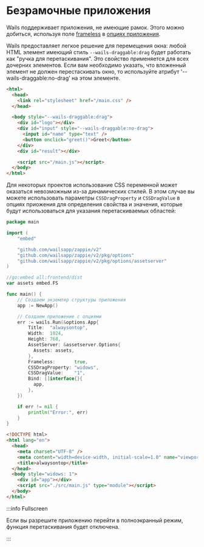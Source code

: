 # Безрамочные приложения

Wails поддерживает приложения, не имеющие рамок. Этого можно добиться, используя поле [frameless](../reference/options.mdx#frameless) в [опциях приложения](../reference/options.mdx#application-options).

Wails предоставляет легкое решение для перемещения окна: любой HTML элемент имеющий стиль `--wails-draggable:drag` будет работать как "ручка для перетаскивания". Это свойство применяется для всех дочерних элементов. Если вам необходимо указать, что вложенный элемент не должен перестаскивать окно, то используйте атрибут '--wails-draggable:no-drag' на этом элементе.

```html
<html>
  <head>
    <link rel="stylesheet" href="/main.css" />
  </head>

  <body style="--wails-draggable:drag">
    <div id="logo"></div>
    <div id="input" style="--wails-draggable:no-drag">
      <input id="name" type="text" />
      <button onclick="greet()">Greet</button>
    </div>
    <div id="result"></div>

    <script src="/main.js"></script>
  </body>
</html>
```

Для некоторых проектов использование CSS переменной может оказаться невозможным из-за динамических стилей. В этом случае вы можете использовать параметры `CSSDragProperty` и `CSSDragValue` в опциях приожения для определения свойства и значения, которые будут использоваться для указания перетаскиваемых областей:

```go title=main.go
package main

import (
    "embed"

    "github.com/wailsapp/zappie/v2"
    "github.com/wailsapp/zappie/v2/pkg/options"
    "github.com/wailsapp/zappie/v2/pkg/options/assetserver"
)

//go:embed all:frontend/dist
var assets embed.FS

func main() {
    // Создаем экземляр структуры приложения
    app := NewApp()

    // Создаем приложение с опциями
    err := wails.Run(&options.App{
        Title:  "alwaysontop",
        Width:  1024,
        Height: 768,
        AssetServer: &assetserver.Options{
          Assets: assets,
        },
        Frameless:       true,
        CSSDragProperty: "widows",
        CSSDragValue:    "1",
        Bind: []interface{}{
          app,
        },
    })

    if err != nil {
        println("Error:", err)
    }
}
```

```html title=index.html
<!DOCTYPE html>
<html lang="en">
  <head>
    <meta charset="UTF-8" />
    <meta content="width=device-width, initial-scale=1.0" name="viewport" />
    <title>alwaysontop</title>
  </head>
  <body style="widows: 1">
    <div id="app"></div>
    <script src="./src/main.js" type="module"></script>
  </body>
</html>
```

:::info Fullscreen

Если вы разрешите приложению перейти в полноэкранный режим, функция перетаскивания будет отключена.

:::
